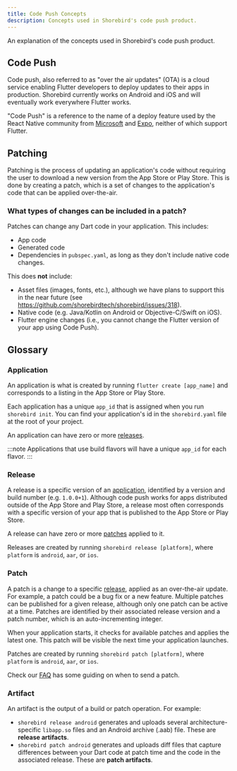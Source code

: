 ```yaml
---
title: Code Push Concepts
description: Concepts used in Shorebird's code push product.
---
```


An explanation of the concepts used in Shorebird's code push product.

## Code Push

Code push, also referred to as "over the air updates" (OTA) is a cloud service
enabling Flutter developers to deploy updates to their apps in production.
Shorebird currently works on Android and iOS and will eventually work
everywhere Flutter works.

"Code Push" is a reference to the name of a deploy feature used by the React
Native community from [Microsoft](https://appcenter.ms) and
[Expo](https://expo.dev), neither of which support Flutter.

## Patching

Patching is the process of updating an application's code without requiring the
user to download a new version from the App Store or Play Store. This is done by
creating a patch, which is a set of changes to the application's code that can
be applied over-the-air.

### What types of changes can be included in a patch?

Patches can change any Dart code in your application. This includes:

- App code
- Generated code
- Dependencies in `pubspec.yaml`, as long as they don't include native code
  changes.

This does **not** include:

- Asset files (images, fonts, etc.), although we have plans to support this in
  the near future (see https://github.com/shorebirdtech/shorebird/issues/318).
- Native code (e.g. Java/Kotlin on Android or Objective-C/Swift on iOS).
- Flutter engine changes (i.e., you cannot change the Flutter version of your
  app using Code Push).

## Glossary

### Application

An application is what is created by running `flutter create [app_name]` and corresponds to a listing in the App Store or Play Store.

Each application has a unique `app_id` that is assigned when you run `shorebird init`. You can find your application's id in the `shorebird.yaml` file at the root of your project.

An application can have zero or more [releases](#release).

:::note
Applications that use build flavors will have a unique `app_id` for each flavor.
:::

### Release

A release is a specific version of an [application](#application), identified by a version and build number (e.g. `1.0.0+1`). Although code push works for apps distributed outside of the App Store and Play Store, a release most often corresponds with a specific version of your app that is published to the App Store or Play Store.

A release can have zero or more [patches](#patch) applied to it.

Releases are created by running `shorebird release [platform]`, where `platform` is `android`, `aar`, or `ios`.

### Patch

A patch is a change to a specific [release](#release), applied as an over-the-air update. For example, a patch could be a bug fix or a new feature. Multiple patches can be published for a given release, although only one patch can be active at a time. Patches are identified by their associated release version and a patch number, which is an auto-incrementing integer.

When your application starts, it checks for available patches and applies the latest one. This patch will be visible the next time your application launches.

Patches are created by running `shorebird patch [platform]`, where `platform` is `android`, `aar`, or `ios`.

Check our [FAQ](/faq#when-to-send-a-patch) has some guiding on when to send a patch.

### Artifact

An artifact is the output of a build or patch operation. For example:

- `shorebird release android` generates and uploads several architecture-specific `libapp.so` files and an Android archive (.aab) file. These are **release artifacts**.
- `shorebird patch android` generates and uploads diff files that capture differences between your Dart code at patch time and the code in the associated release. These are **patch artifacts**.

